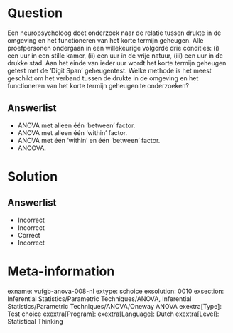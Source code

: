 Question
========

Een neuropsycholoog doet onderzoek naar de relatie tussen drukte in de omgeving en het functioneren van het korte termijn geheugen. Alle proefpersonen ondergaan in een willekeurige volgorde drie condities: (i) een uur in een stille kamer, (ii) een uur in de vrije natuur, (iii) een uur in de drukke stad. Aan het einde van ieder uur wordt het korte termijn geheugen getest met de ‘Digit Span’ geheugentest. Welke methode is het meest geschikt om het verband tussen de drukte in de omgeving en het functioneren van het korte termijn geheugen te onderzoeken?
  
Answerlist
----------
* ANOVA met alleen één ‘between’ factor.
* ANOVA met alleen één ‘within’ factor.
* ANOVA met één ‘within’ en één ‘between’ factor.
* ANCOVA.

Solution
========

Answerlist
----------
* Incorrect
* Incorrect
* Correct
* Incorrect

Meta-information
================
exname: vufgb-anova-008-nl
extype: schoice
exsolution: 0010
exsection: Inferential Statistics/Parametric Techniques/ANOVA, Inferential Statistics/Parametric Techniques/ANOVA/Oneway ANOVA
exextra[Type]: Test choice
exextra[Program]: 
exextra[Language]: Dutch
exextra[Level]: Statistical Thinking